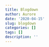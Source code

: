 ```yaml
---
title: Blogdown
author: Aurore
date: '2020-04-15'
slug: blogdown
categories: []
tags: []
description: ''
---
```


